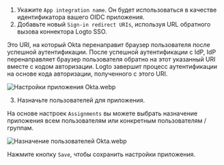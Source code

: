 1. Укажите `App integration name`. Он будет использоваться в качестве идентификатора вашего OIDC приложения.
2. Добавьте новый `Sign-in redirect URIs`, используя URL обратного вызова коннектора Logto SSO.

Это URI, на который Okta перенаправит браузер пользователя после успешной аутентификации. После успешной аутентификации с IdP, IdP перенаправляет браузер пользователя обратно на этот указанный URI вместе с кодом авторизации. Logto завершит процесс аутентификации на основе кода авторизации, полученного с этого URI.

![Настройки приложения Okta.webp](./assets/okta_application_settings.webp)

3. Назначьте пользователей для приложения.

На основе настроек `Assignments` вы можете выбрать назначение приложения всем пользователям или конкретным пользователям / группам.

![Назначение пользователей Okta.webp](./assets/okta_assign_users.webp)

Нажмите кнопку `Save`, чтобы сохранить настройки приложения.
